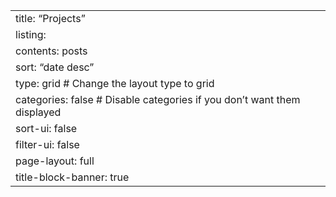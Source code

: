 ---
title: "Projects"
listing:
  contents: posts
  sort: "date desc"
  type: grid       # Change the layout type to grid
  categories: false # Disable categories if you don't want them displayed
  sort-ui: false
  filter-ui: false
page-layout: full
title-block-banner: true
---